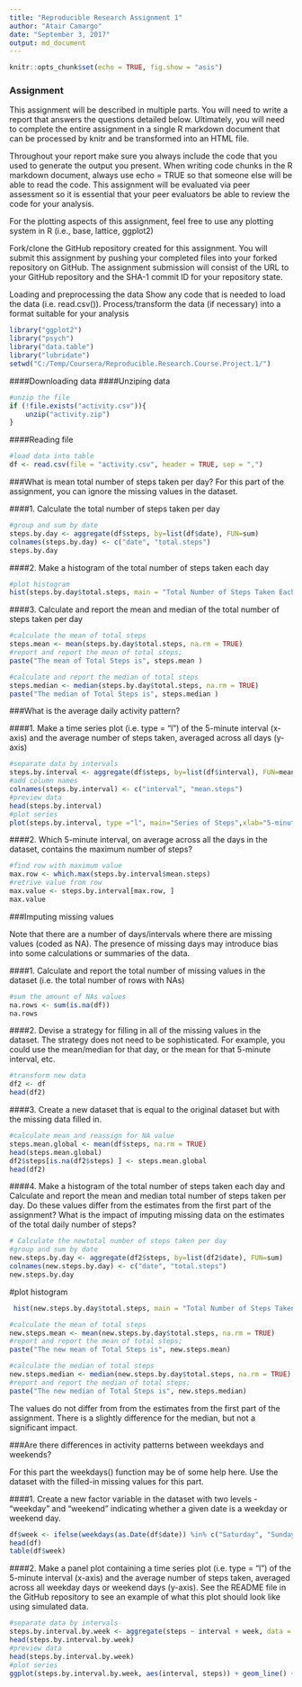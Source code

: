 ---
title: "Reproducible Research Assignment 1"
author: "Atair Camargo"
date: "September 3, 2017"
output: md_document
---

```{r setup, include=TRUE}
knitr::opts_chunk$set(echo = TRUE, fig.show = "asis")
```
### Assignment

This assignment will be described in multiple parts. You will need to write a report that answers the questions detailed below. Ultimately, you will need to complete the entire assignment in a single R markdown document that can be processed by knitr and be transformed into an HTML file.

Throughout your report make sure you always include the code that you used to generate the output you present. When writing code chunks in the R markdown document, always use echo = TRUE so that someone else will be able to read the code. This assignment will be evaluated via peer assessment so it is essential that your peer evaluators be able to review the code for your analysis.

For the plotting aspects of this assignment, feel free to use any plotting system in R (i.e., base, lattice, ggplot2)

Fork/clone the GitHub repository created for this assignment. You will submit this assignment by pushing your completed files into your forked repository on GitHub. The assignment submission will consist of the URL to your GitHub repository and the SHA-1 commit ID for your repository state.
  
Loading and preprocessing the data
Show any code that is needed to load the data (i.e. read.csv()). Process/transform the data (if necessary) into a format suitable for your analysis

```{r}
library("ggplot2")
library("psych")
library("data.table")
library("lubridate")
setwd("C:/Temp/Coursera/Reproducible.Research.Course.Project.1/")
```
####Downloading data
####Unziping data
```{r}
#unzip the file
if (!file.exists("activity.csv")){
    unzip("activity.zip")
}
```
####Reading file
```{r}
#load data into table
df <- read.csv(file = "activity.csv", header = TRUE, sep = ",")
```
###What is mean total number of steps taken per day?
For this part of the assignment, you can ignore the missing values in the dataset.

####1. Calculate the total number of steps taken per day
```{r}
#group and sum by date
steps.by.day <- aggregate(df$steps, by=list(df$date), FUN=sum)
colnames(steps.by.day) <- c("date", "total.steps")
steps.by.day
```


####2. Make a histogram of the total number of steps taken each day
```{r}
#plot histogram
hist(steps.by.day$total.steps, main = "Total Number of Steps Taken Each Day", xlab = "Total Steps by day")
```

####3. Calculate and report the mean and median of the total number of steps taken per day
```{r}
#calculate the mean of total steps
steps.mean <- mean(steps.by.day$total.steps, na.rm = TRUE)
#report and report the mean of total steps;
paste("The mean of Total Steps is", steps.mean )

#calculate and report the median of total steps
steps.median <- median(steps.by.day$total.steps, na.rm = TRUE)
paste("The median of Total Steps is", steps.median )
```

###What is the average daily activity pattern?

####1. Make a time series plot (i.e. type = "l") of the 5-minute interval (x-axis) and the average number of steps taken, averaged across all days (y-axis)
```{r}
#separate data by intervals
steps.by.interval <- aggregate(df$steps, by=list(df$interval), FUN=mean, na.rm=TRUE)
#add column names
colnames(steps.by.interval) <- c("interval", "mean.steps")
#preview data
head(steps.by.interval)
#plot series
plot(steps.by.interval, type ="l", main="Series of Steps",xlab="5-minute interval", ylab="Average Steps")
```

####2. Which 5-minute interval, on average across all the days in the dataset, contains the maximum number of steps?
```{r}
#find row with maximum value
max.row <- which.max(steps.by.interval$mean.steps)
#retrive value from row
max.value <- steps.by.interval[max.row, ]
max.value
```

###Imputing missing values

Note that there are a number of days/intervals where there are missing values (coded as NA). The presence of missing days may introduce bias into some calculations or summaries of the data.

####1. Calculate and report the total number of missing values in the dataset (i.e. the total number of rows with NAs)

```{r}
#sum the amount of NAs values
na.rows <- sum(is.na(df))
na.rows
```

####2. Devise a strategy for filling in all of the missing values in the dataset. The strategy does not need to be sophisticated. For example, you could use the mean/median for that day, or the mean for that 5-minute interval, etc.

```{r}
#transform new data
df2 <- df
head(df2)
```

####3. Create a new dataset that is equal to the original dataset but with the missing data filled in.
```{r}
#calculate mean and reassign for NA value
steps.mean.global <- mean(df$steps, na.rm = TRUE)
head(steps.mean.global)
df2$steps[is.na(df2$steps) ] <- steps.mean.global
head(df2)
```

####4. Make a histogram of the total number of steps taken each day and Calculate and report the mean and median total number of steps taken per day. Do these values differ from the estimates from the first part of the assignment? What is the impact of imputing missing data on the estimates of the total daily number of steps?

```{r}
# Calculate the newtotal number of steps taken per day
#group and sum by date
new.steps.by.day <- aggregate(df2$steps, by=list(df2$date), FUN=sum)
colnames(new.steps.by.day) <- c("date", "total.steps")
new.steps.by.day
```
#plot histogram
```{r}
 hist(new.steps.by.day$total.steps, main = "Total Number of Steps Taken Each Day Without NAs", xlab = "Total Steps by day")
```

```{r}
#calculate the mean of total steps
new.steps.mean <- mean(new.steps.by.day$total.steps, na.rm = TRUE)
#report and report the mean of total steps;
paste("The new mean of Total Steps is", new.steps.mean)

#calculate the median of total steps
new.steps.median <- median(new.steps.by.day$total.steps, na.rm = TRUE)
#report and report the median of total steps;
paste("The new median of Total Steps is", new.steps.median)
```

The values do not differ from from the estimates from the first part of the assignment. There is a slightly difference for the median, but not a significant impact.

###Are there differences in activity patterns between weekdays and weekends?

For this part the weekdays() function may be of some help here. Use the dataset with the filled-in missing values for this part.

####1. Create a new factor variable in the dataset with two levels - "weekday" and "weekend" indicating whether a given date is a weekday or weekend day.
```{r}
df$week <- ifelse(weekdays(as.Date(df$date)) %in% c("Saturday", "Sunday"), "weekend", "weekday")
head(df)
table(df$week)
```

####2. Make a panel plot containing a time series plot (i.e. type = "l") of the 5-minute interval (x-axis) and the average number of steps taken, averaged across all weekday days or weekend days (y-axis). See the README file in the GitHub repository to see an example of what this plot should look like using simulated data.

```{r}
#separate data by intervals
steps.by.interval.by.week <- aggregate(steps ~ interval + week, data = df, FUN=mean, na.rm=TRUE)
head(steps.by.interval.by.week)
#preview data
head(steps.by.interval.by.week)
#plot series
ggplot(steps.by.interval.by.week, aes(interval, steps)) + geom_line() + facet_grid(week ~ .) + xlab("5-minute interval") + ylab("avarage number of steps")
```
